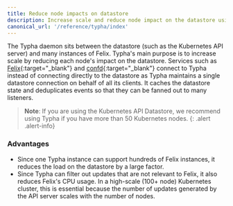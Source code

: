 ```yaml
---
title: Reduce node impacts on datastore
description: Increase scale and reduce node impact on the datastore using Typha.
canonical_url: '/reference/typha/index'
---
```


The Typha daemon sits between the datastore (such as the Kubernetes API server) and many instances of Felix. Typha's main purpose is to increase scale by reducing each node's impact on the datastore.  Services such as [Felix](https://github.com/projectcalico/felix){:target="_blank"} and [confd](https://github.com/projectcalico/confd){:target="_blank"} connect to Typha instead of connecting directly to the datastore as Typha maintains a single datastore connection on behalf of all its clients. It caches the datastore state and deduplicates events so that they can be fanned out to many listeners.

> **Note**: If you are using the Kubernetes API Datastore, we recommend using Typha if you have more than 50 Kubernetes nodes. 
{: .alert .alert-info}

### Advantages
- Since one Typha instance can support hundreds of Felix instances, it reduces the load on the datastore by a large factor.
- Since Typha can filter out updates that are not relevant to Felix, it also reduces Felix's CPU usage. In a high-scale (100+ node) Kubernetes cluster, this is essential because the number of updates generated by the API server scales with the number of nodes.

